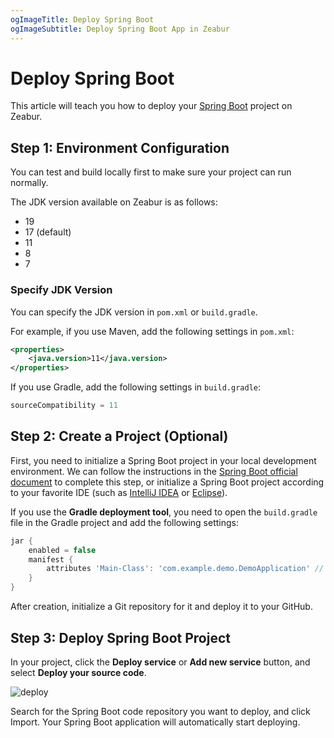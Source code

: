 ```yaml
---
ogImageTitle: Deploy Spring Boot
ogImageSubtitle: Deploy Spring Boot App in Zeabur
---
```


# Deploy Spring Boot

This article will teach you how to deploy your [Spring Boot](https://spring.io/projects/spring-boot) project on Zeabur.

## Step 1: Environment Configuration

You can test and build locally first to make sure your project can run normally.

The JDK version available on Zeabur is as follows:

- 19
- 17 (default)
- 11
- 8
- 7

### Specify JDK Version

You can specify the JDK version in `pom.xml` or `build.gradle`.

For example, if you use Maven, add the following settings in `pom.xml`:

```xml
<properties>
    <java.version>11</java.version>
</properties>
```

If you use Gradle, add the following settings in `build.gradle`:

```groovy
sourceCompatibility = 11
```

## Step 2: Create a Project (Optional)

First, you need to initialize a Spring Boot project in your local development environment. We can follow the instructions in the [Spring Boot official document](https://spring.io/quickstart) to complete this step, or initialize a Spring Boot project according to your favorite IDE (such as [IntelliJ IDEA](https://www.jetbrains.com/idea/) or [Eclipse](https://www.eclipse.org/)).

If you use the **Gradle deployment tool**, you need to open the `build.gradle` file in the Gradle project and add the following settings:

```groovy
jar {
    enabled = false
    manifest {
        attributes 'Main-Class': 'com.example.demo.DemoApplication' // <-- Please replace with your own main class
    }
}
```

After creation, initialize a Git repository for it and deploy it to your GitHub.

## Step 3: Deploy Spring Boot Project

In your project, click the **Deploy service** or **Add new service** button, and select **Deploy your source code**.

![deploy](/framework/deploy.png)

Search for the Spring Boot code repository you want to deploy, and click Import. Your Spring Boot application will automatically start deploying.

